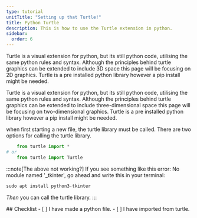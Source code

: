 ```yaml
---
type: tutorial
unitTitle: "Setting up that Turtle!"
title: Python Turtle
description: This is how to use the Turtle extension in python.
sidebar:
  order: 6
---
```



Turtle is a visual extension for python, but its still python code, utilising the same python rules and syntax.
Although the principles behind turtle graphics can be extended to include 3D space this page will be focusing on 2D graphics.
Turtle is a pre installed python library however a pip install might be needed.

Turtle is a visual extension for python, but its still python code, utilising the same python rules and syntax. Although the principles behind turtle graphics can be extended to include three-dimensional space this page will be focusing on two-dimensional graphics.
Turtle is a pre installed python library however a pip install might be needed.

when first starting a new file, the turtle library must be called. There are two options for calling the turtle library.

```python
    from turtle import *
# or
    from turtle import Turtle
```

:::note[The above not working?]
If you see something like this error: No module named '\_tkinter', go ahead and write this in your terminal:

```python
sudo apt install python3-tkinter
```

_Then_ you can call the turtle library.
:::

<Box>
## Checklist

<Checklist>
- [ ] I have made a python file.
- [ ] I have imported from turtle.
</Checklist>
</Box>
